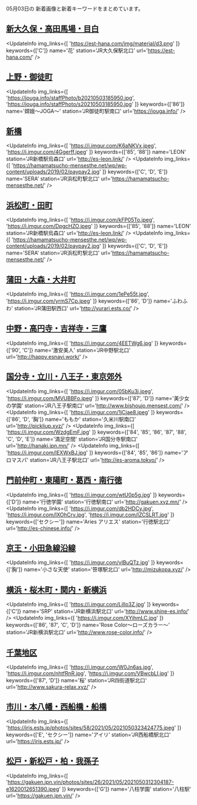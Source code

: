 

05月03日の
新着画像と新着キーワードをまとめています。

<DmmAffiliateIns />

## [新大久保・高田馬場・目白](/busty/0020)
<UpdateInfo
    img_links={[
    'https://est-hana.com/img/material/d3.png'
    ]}
    keywords={['C']}
    name='花'
    station='JR大久保駅北口'
    url='https://est-hana.com/'
/>
<DmmAffiliateIns />

## [上野・御徒町](/busty/0070)
<UpdateInfo
    img_links={[
    'https://jouga.info/staffPhoto/b20210503185950.jpg',
    'https://jouga.info/staffPhoto/s20210503185950.jpg'
    ]}
    keywords={['86']}
    name='嫦娥～JOGA～'
    station='JR御徒町駅南口'
    url='https://jouga.info/'
/>
<DmmAffiliateIns />

## [新橋](/busty/0100)
<UpdateInfo
    img_links={[
    'https://i.imgur.com/K6aNKVx.jpeg',
    'https://i.imgur.com/4Ggerff.jpeg'
    ]}
    keywords={['85', '88']}
    name='LEON'
    station='JR新橋駅烏森口'
    url='http://es-leon.link/'
/>
<UpdateInfo
    img_links={[
    'https://hamamatsucho-mensesthe.net/wp/wp-content/uploads/2019/02/paypay2.jpg'
    ]}
    keywords={['C', 'D', 'E']}
    name='SERA'
    station='JR浜松町駅北口'
    url='https://hamamatsucho-mensesthe.net/'
/>
<DmmAffiliateIns />

## [浜松町・田町](/busty/0110)
<UpdateInfo
    img_links={[
    'https://i.imgur.com/kFP05To.jpeg',
    'https://i.imgur.com/DpgcHZO.jpeg'
    ]}
    keywords={['85', '88']}
    name='LEON'
    station='JR新橋駅烏森口'
    url='http://es-leon.link/'
/>
<UpdateInfo
    img_links={[
    'https://hamamatsucho-mensesthe.net/wp/wp-content/uploads/2019/02/paypay2.jpg'
    ]}
    keywords={['C', 'D', 'E']}
    name='SERA'
    station='JR浜松町駅北口'
    url='https://hamamatsucho-mensesthe.net/'
/>
<DmmAffiliateIns />

## [蒲田・大森・大井町](/busty/0121)
<UpdateInfo
    img_links={[
    'https://i.imgur.com/1ePe55t.jpg',
    'https://i.imgur.com/yrmS7Cp.jpeg'
    ]}
    keywords={['86', 'D']}
    name='ふわふわ'
    station='JR蒲田駅西口'
    url='http://yurari.ests.co/'
/>
<DmmAffiliateIns />

## [中野・高円寺・吉祥寺・三鷹](/busty/0180)
<UpdateInfo
    img_links={[
    'https://i.imgur.com/4EETWg6.jpg'
    ]}
    keywords={['90', 'C']}
    name='激安美人'
    station='JR中野駅北口'
    url='http://happy.esnavi.work/'
/>
<DmmAffiliateIns />

## [国分寺・立川・八王子・東京郊外](/busty/0200)
<UpdateInfo
    img_links={[
    'https://i.imgur.com/05bKu3j.jpeg',
    'https://i.imgur.com/MVUBBFo.jpeg'
    ]}
    keywords={['87', 'D']}
    name='美少女の学園'
    station='JR八王子駅南口'
    url='http://www.bishoujo.mensest.com/'
/>
<UpdateInfo
    img_links={[
    'https://i.imgur.com/1jCjae8.jpeg'
    ]}
    keywords={['86', 'D', '胸']}
    name='ももか'
    station='久米川駅南口'
    url='http://pickliup.xyz/'
/>
<UpdateInfo
    img_links={[
    'https://i.imgur.com/WzdgEmF.jpg'
    ]}
    keywords={['84', '85', '86', '87', '88', 'C', 'D', 'E']}
    name='満足空間'
    station='JR国分寺駅南口'
    url='http://hanaki.jpn.mn/'
/>
<UpdateInfo
    img_links={[
    'https://i.imgur.com/lEXWxBJ.jpg'
    ]}
    keywords={['84', '85', '86']}
    name='アロマスパ'
    station='JR八王子駅北口'
    url='http://es-aroma.tokyo/'
/>
<DmmAffiliateIns />

## [門前仲町・東陽町・葛西・南行徳](/busty/0240)
<UpdateInfo
    img_links={[
    'https://i.imgur.com/wtU0p5g.jpg'
    ]}
    keywords={['D']}
    name='行徳学園'
    station='行徳駅南口'
    url='http://gakuen.xyz.mn/'
/>
<UpdateInfo
    img_links={[
    'https://i.imgur.com/db2HDCy.jpg',
    'https://i.imgur.com/lXOhCrv.jpg',
    'https://i.imgur.com/lZCSLRT.jpg'
    ]}
    keywords={['セクシー']}
    name='Aries アリエス'
    station='行徳駅北口'
    url='http://es-chinese.info/'
/>
<DmmAffiliateIns />

## [京王・小田急線沿線](/busty/0260)
<UpdateInfo
    img_links={[
    'https://i.imgur.com/vIBuQTz.jpg'
    ]}
    keywords={['胸']}
    name='小さな天使'
    station='笹塚駅北口'
    url='http://mizukopa.xyz/'
/>
<DmmAffiliateIns />

## [横浜・桜木町・関内・新横浜](/busty/0310)
<UpdateInfo
    img_links={[
    'https://i.imgur.com/LjlIo3Z.jpg'
    ]}
    keywords={['C']}
    name='SRP'
    station='JR新横浜駅北口'
    url='http://www.shine-es.info/'
/>
<UpdateInfo
    img_links={[
    'https://i.imgur.com/XYihmLC.jpg'
    ]}
    keywords={['86', '87', 'C', 'D']}
    name='Rose Color～ローズカラー～'
    station='JR新横浜駅北口'
    url='http://www.rose-color.info/'
/>
<DmmAffiliateIns />

## [千葉地区](/busty/0500)
<UpdateInfo
    img_links={[
    'https://i.imgur.com/W0Jn6as.jpg',
    'https://i.imgur.com/nhtfRnR.jpg',
    'https://i.imgur.com/VBwcbLI.jpg'
    ]}
    keywords={['87', 'D']}
    name='桜'
    station='JR四街道駅北口'
    url='http://www.sakura-relax.xyz/'
/>
<DmmAffiliateIns />

## [市川・本八幡・西船橋・船橋](/busty/0510)
<UpdateInfo
    img_links={[
    'https://iris.ests.jp/photos/sites/58/2021/05/2021050323424775.jpeg'
    ]}
    keywords={['E', 'セクシー']}
    name='アイリ'
    station='JR西船橋駅北口'
    url='https://iris.ests.jp/'
/>
<DmmAffiliateIns />

## [松戸・新松戸・柏・我孫子](/busty/0520)
<UpdateInfo
    img_links={[
    'https://gakuen.jpn.vin/photos/sites/26/2021/05/2021050312304187-e1620012651390.jpeg'
    ]}
    keywords={['G']}
    name='八柱学園'
    station='八柱駅'
    url='https://gakuen.jpn.vin/'
/>
<DmmAffiliateIns />

<DmmAffiliateScript />
